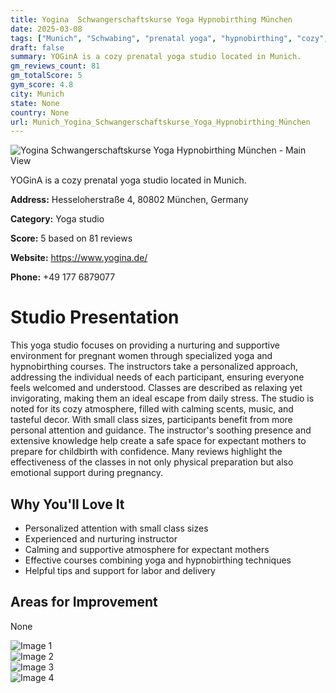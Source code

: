 ```yaml
---
title: Yogina  Schwangerschaftskurse Yoga Hypnobirthing München
date: 2025-03-08
tags: ["Munich", "Schwabing", "prenatal yoga", "hypnobirthing", "cozy", "supportive", "Munich"]  
draft: false
summary: YOGinA is a cozy prenatal yoga studio located in Munich.
gm_reviews_count: 81
gm_totalScore: 5
gym_score: 4.8
city: Munich
state: None
country: None
url: Munich_Yogina_Schwangerschaftskurse_Yoga_Hypnobirthing_München
---
```


<div className="aspect-[16/9] relative my-8">
  <img 
    src="https://lh5.googleusercontent.com/p/AF1QipPqOQHehOpeXvlKro5ZqPwBelXGrOf7E3OPa_LZ=w1920-h1080-k-no"
    alt="Yogina  Schwangerschaftskurse Yoga Hypnobirthing München - Main View"
    className="object-cover absolute inset-0 w-full h-full rounded-lg"
  />
</div>

YOGinA is a cozy prenatal yoga studio located in Munich.

**Address:** Hesseloherstraße 4, 80802 München, Germany

**Category:** Yoga studio

**Score:** 5 based on 81 reviews

**Website:** https://www.yogina.de/

**Phone:** +49 177 6879077

# Studio Presentation

This yoga studio focuses on providing a nurturing and supportive environment for pregnant women through specialized yoga and hypnobirthing courses. The instructors take a personalized approach, addressing the individual needs of each participant, ensuring everyone feels welcomed and understood. Classes are described as relaxing yet invigorating, making them an ideal escape from daily stress. The studio is noted for its cozy atmosphere, filled with calming scents, music, and tasteful decor. With small class sizes, participants benefit from more personal attention and guidance. The instructor's soothing presence and extensive knowledge help create a safe space for expectant mothers to prepare for childbirth with confidence. Many reviews highlight the effectiveness of the classes in not only physical preparation but also emotional support during pregnancy.

## Why You'll Love It

- Personalized attention with small class sizes
- Experienced and nurturing instructor
- Calming and supportive atmosphere for expectant mothers
- Effective courses combining yoga and hypnobirthing techniques
- Helpful tips and support for labor and delivery

## Areas for Improvement

None

<div className="grid grid-cols-1 xl:grid-cols-2 gap-4 my-8">
<div className="aspect-[4/3] relative"><img src="https://lh5.googleusercontent.com/p/AF1QipN1PmYa3nj0uVTN8Si8BmFPzxmUqObuS5aAbwxg=w1920-h1080-k-no" alt="Image 1" className="object-cover absolute inset-0 w-full h-full rounded-lg" /></div>
<div className="aspect-[4/3] relative"><img src="https://lh5.googleusercontent.com/p/AF1QipNuof5ZfCbsSZzE1fijr6Ksq8xuPijG9GRXSOsJ=w1920-h1080-k-no" alt="Image 2" className="object-cover absolute inset-0 w-full h-full rounded-lg" /></div>
<div className="aspect-[4/3] relative"><img src="https://lh5.googleusercontent.com/p/AF1QipM4bpBf4Hf6rt_f98pxfnfGyxrASqfV29g2hSn1=w1920-h1080-k-no" alt="Image 3" className="object-cover absolute inset-0 w-full h-full rounded-lg" /></div>
<div className="aspect-[4/3] relative"><img src="https://lh5.googleusercontent.com/p/AF1QipPZm284u4Y_aGiwU9NHJiFlsR6Ncsb5uQXNRW_-=w1920-h1080-k-no" alt="Image 4" className="object-cover absolute inset-0 w-full h-full rounded-lg" /></div>
</div>